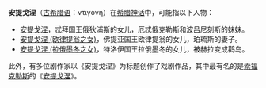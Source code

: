 '''安提戈涅'''（[[古希腊语|古希腊语]]：{{unicode|Ἀ}}ντιγόνη）在[[希腊神话|希腊神话]]中，可能指以下人物：
*[[安提戈涅|安提戈涅]]，忒拜国王俄狄浦斯的女儿，厄忒俄克勒斯和波吕尼刻斯的妹妹。
*[[安提戈涅_(欧律提翁之女)|安提戈涅 (欧律提翁之女)]]，佛提亚国王欧律提翁的女儿，珀琉斯的妻子。
*[[安提戈涅_(拉俄墨冬之女)|安提戈涅 (拉俄墨冬之女)]]，特洛伊国王拉俄墨冬的女儿，被赫拉变成鹳鸟。

此外，有多位剧作家以《安提戈涅》为标题创作了戏剧作品，其中最有名的是[[索福克勒斯|索福克勒斯]]的《[[安提戈涅_(索福克勒斯版)|安提戈涅]]》。
{{disambig|A|Cat=四字作品消歧义}}